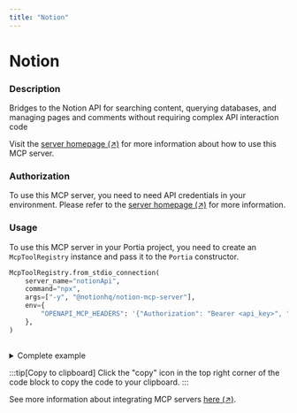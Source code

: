 ```yaml
---
title: "Notion"
---
```

<!-- WARNING: This file is auto-generated by generate_tool_docs.py. Do not edit manually. -->


# Notion

### Description

Bridges to the Notion API for searching content, querying databases, and managing pages and comments without requiring complex API interaction code

Visit the [server homepage (↗)](https://github.com/makenotion/notion-mcp-server) for more information about how to use this MCP server.

### Authorization


To use this MCP server, you need to need API credentials in your environment. Please refer to the [server homepage (↗)](https://github.com/makenotion/notion-mcp-server) for more information.


### Usage

To use this MCP server in your Portia project, you need to create an `McpToolRegistry` instance and pass it to the `Portia` constructor.

```python
McpToolRegistry.from_stdio_connection(
    server_name="notionApi",
    command="npx",
    args=["-y", "@notionhq/notion-mcp-server"],
    env={
        "OPENAPI_MCP_HEADERS": '{"Authorization": "Bearer <api_key>", "Notion-Version": "2022-06-28" }'
    },
)
                    
```

<details>
<summary>Complete example</summary>

Extending the tool set in the `DefaultToolRegistry` with the local MCP server:

```python
from portia import DefaultToolRegistry, McpToolRegistry, Portia, Config

config = Config.from_default()
tool_registry = DefaultToolRegistry(config) +  McpToolRegistry.from_stdio_connection(
    server_name="notionApi",
    command="npx",
    args=["-y", "@notionhq/notion-mcp-server"],
    env={
        "OPENAPI_MCP_HEADERS": '{"Authorization": "Bearer <api_key>", "Notion-Version": "2022-06-28" }'
    },
)
                    

portia = Portia(config=config, tools=tool_registry)
```

</details>

:::tip[Copy to clipboard]
Click the "copy" icon in the top right corner of the code block to copy the code to your clipboard.
:::

See more information about integrating MCP servers [here (↗)](/mcp-servers).


